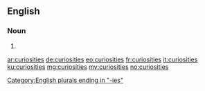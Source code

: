 ==English==

===Noun===
{{head|en|plural}}

# {{plural of|curiosity|lang=en}}

[[Category:English plurals ending in "-ies"]]

[[ar:curiosities]]
[[de:curiosities]]
[[eo:curiosities]]
[[fr:curiosities]]
[[it:curiosities]]
[[ku:curiosities]]
[[mg:curiosities]]
[[my:curiosities]]
[[no:curiosities]]